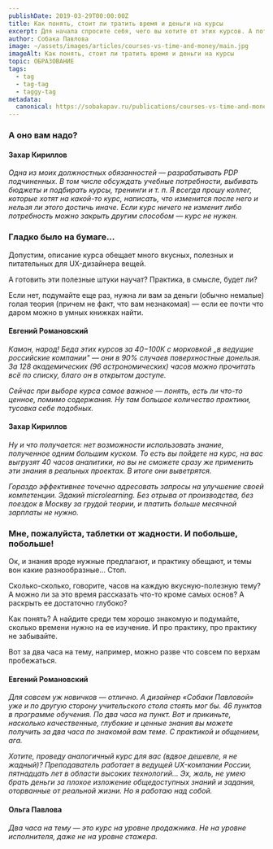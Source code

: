 ```yaml
---
publishDate: 2019-03-29T00:00:00Z
title: Как понять, стоит ли тратить время и деньги на курсы
excerpt: Для начала спросите себя, чего вы хотите от этих курсов. А потом подумайте, нельзя ли получить это другим способом, несколько менее затратным.
author: Собака Павлова
image: ~/assets/images/articles/courses-vs-time-and-money/main.jpg
imageAlt: Как понять, стоит ли тратить время и деньги на курсы
topic: ОБРАЗОВАНИЕ
tags:
  - tag
  - tag-tag
  - taggy-tag
metadata:
  canonical: https://sobakapav.ru/publications/courses-vs-time-and-money
---
```



### А оно вам надо?

#### Захар Кириллов

_Одна из моих должностных обязанностей — разрабатывать PDP подчиненных. В том числе обсуждать учебные потребности, выбивать бюджеты и подбирать курсы, тренинги и т. п. Я всегда прошу коллег, которые хотят на какой-то курс, написать, что изменится после него и нельзя ли этого достичь иначе. Если курс ничего не изменит либо потребность можно закрыть другим способом — курс не нужен._

### Гладко было на бумаге…

Допустим, описание курса обещает много вкусных, полезных и питательных для UX-дизайнера вещей.

А готовить эти полезные штуки научат? Практика, в смысле, будет ли?

Если нет, подумайте еще раз, нужна ли вам за деньги (обычно немалые) голая теория (причем не факт, что вам незнакомая) — если ее почти что даром можно в умных книжках найти.

#### Евгений Романовский

_Камон, народ! Беда этих курсов за 40−100К с морковкой „в ведущие российские компании" — они в 90% случаев поверхностные донельзя. За 128 академических (96 астрономических) часов можно прочитать всё по списку, благо он в открытом доступе._

_Сейчас при выборе курса самое важное — понять, есть ли что-то ценное, помимо содержания. Ну там большое количество практики, тусовка себе подобных._

#### Захар Кириллов

_Ну и что получается: нет возможности использовать знание, полученное одним большим куском. То есть вы пойдете на курс, на вас выгрузят 40 часов аналитики, но вы не сможете сразу же применить эти знания в реальных проектах. В итоге они выветрятся._

_Гораздо эффективнее точечно адресовать запросы на улучшение своей компетенции. Эдакий microlearning. Без отрыва от производства, без поездок в Москву за грудой теории, и платить больше месячной зарплаты не нужно._

### Мне, пожалуйста, таблетки от жадности. И побольше, побольше!

Ок, и знания вроде нужные предлагают, и практику обещают, и темы вон какие разнообразные… Стоп.

Сколько-сколько, говорите, часов на каждую вкусную-полезную тему? А можно ли за это время рассказать что-то кроме самых основ? А раскрыть ее достаточно глубоко?

Как понять? А найдите среди тем хорошо знакомую и подумайте, сколько времени нужно на ее изучение. И про практику, про практику не забывайте.

Вот за два часа на тему, например, можно разве что совсем по верхам пробежаться.

#### Евгений Романовский

_Для совсем уж новичков — отлично. А дизайнер «Собаки Павловой» уже и по другую сторону учительского стола стоять мог бы. 46 пунктов в программе обучения. По два часа на пункт. Вот и прикиньте, насколько качественные, глубокие и ценные знания вы можете получить за два часа по знакомой вам теме. С практикой и общением, ага._

_Хотите, проведу аналогичный курс для вас (вдвое дешевле, я не жадный)? Преподаватель работает в ведущей UX-компании России, пятнадцать лет в области высоких технологий… Эх, жаль, не умею брать деньги за плохое изложение общедоступных знаний и задания, оторванные от реальной жизни. Но я работаю над собой._

#### Ольга Павлова

_Два часа на тему — это курс на уровне продажника. Не на уровне исполнителя, даже не на уровне стажера._

